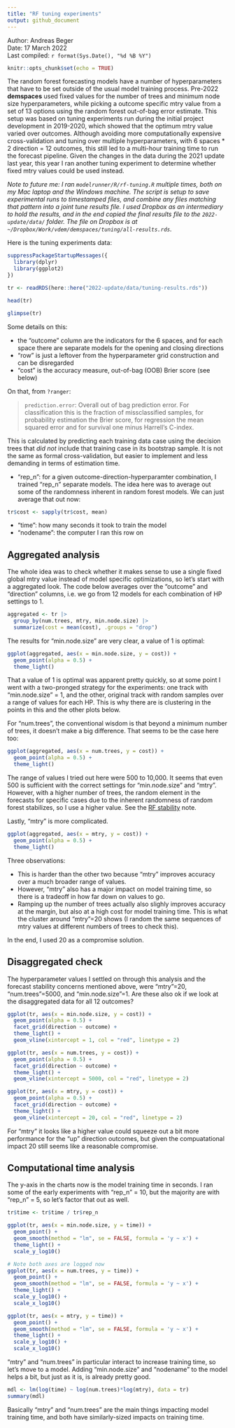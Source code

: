 ```yaml
---
title: "RF tuning experiments"
output: github_document
---
```


Author: Andreas Beger  
Date: 17 March 2022  
Last compiled: `r format(Sys.Date(), "%d %B %Y")`

```r
knitr::opts_chunk$set(echo = TRUE)
```

The random forest forecasting models have a number of hyperparameters that have to be set outside of the usual model training process. Pre-2022 **demspaces** used fixed values for the number of trees and minimum node size hyperparameters, while picking a outcome specific mtry value from a set of 13 options using the random forest out-of-bag error estimate. This setup was based on tuning experiments run during the initial project development in 2019-2020, which showed that the optimum mtry value varied over outcomes. Although avoiding more computationally expensive cross-validation and tuning over multiple hyperparameters, with 6 spaces * 2 direction = 12 outcomes, this still led to a multi-hour training time to run the forecast pipeline. Given the changes in the data during the 2021 update last year, this year I ran another tuning experiment to determine whether fixed mtry values could be used instead. 

_Note to future me: I ran `modelrunner/R/rf-tuning.R` multiple times, both on my Mac laptop and the Windows machine. The script is setup to save experimental runs to timestamped files, and combine any files matching that pattern into a joint tune results file. I used Dropbox as an intermediary to hold the results, and in the end copied the final results file to the `2022-update/data/` folder. The file on Dropbox is at `~/Dropbox/Work/vdem/demspaces/tuning/all-results.rds`._

Here is the tuning experiments data:

```r
suppressPackageStartupMessages({
  library(dplyr)
  library(ggplot2)
})

tr <- readRDS(here::here("2022-update/data/tuning-results.rds"))

head(tr)

glimpse(tr)
```

Some details on this:

- the "outcome" column are the indicators for the 6 spaces, and for each space there are separate models for the opening and closing directions
- "row" is just a leftover from the hyperparameter grid construction and can be disregarded
- "cost" is the accuracy measure, out-of-bag (OOB) Brier score (see below)

On that, from `?ranger`:

> `prediction.error`: Overall out of bag prediction error. For classification this is the fraction of missclassified samples, for probability estimation the Brier score, for regression the mean squared error and for survival one minus Harrell's C-index.

This is calculated by predicting each training data case using the decision trees that _did not_ include that training case in its bootstrap sample. It is not the same as formal cross-validation, but easier to implement and less demanding in terms of estimation time.

- "rep_n": for a given outcome-direction-hyperparamter combination, I trained "rep_n" separate models. The idea here was to average out some of the randomness inherent in random forest models. We can just average that out now:

```r
tr$cost <- sapply(tr$cost, mean)
```

- "time": how many seconds it took to train the model
- "nodename": the computer I ran this row on


## Aggregated analysis

The whole idea was to check whether it makes sense to use a single fixed global mtry value instead of model specific optimizations, so let's start with a aggregated look. The code below averages over the "outcome" and "direction" columns, i.e. we go from 12 models for each combination of HP settings to 1. 

```r
aggregated <- tr |>
  group_by(num.trees, mtry, min.node.size) |>
  summarize(cost = mean(cost), .groups = "drop")
```

The results for "min.node.size" are very clear, a value of 1 is optimal:

```r
ggplot(aggregated, aes(x = min.node.size, y = cost)) +
  geom_point(alpha = 0.5) +
  theme_light()
```

That a value of 1 is optimal was apparent pretty quickly, so at some point I went with a two-pronged strategy for the experiments: one track with "min.node.size" = 1, and the other, original track with random samples over a range of values for each HP. This is why there are is clustering in the points in this and the other plots below.

For "num.trees", the conventional wisdom is that beyond a minimum number of trees, it doesn't make a big difference. That seems to be the case here too:

```r
ggplot(aggregated, aes(x = num.trees, y = cost)) +
  geom_point(alpha = 0.5) +
  theme_light()
```

The range of values I tried out here were 500 to 10,000. It seems that even 500 is sufficient with the correct settings for "min.node.size" and "mtry". However, with a higher number of trees, the random element in the forecasts for specific cases due to the inherent randomness of random forest stabilizes, so I use a higher value. See the [RF stability](https://github.com/vdeminstitute/demspaces/blob/main/2022-update/rf-stability.md) note. 

Lastly, "mtry" is more complicated. 

```r
ggplot(aggregated, aes(x = mtry, y = cost)) +
  geom_point(alpha = 0.5) +
  theme_light()
```

Three observations:

- This is harder than the other two because "mtry" improves accuracy over a much broader range of values.
- However, "mtry" also has a major impact on model training time, so there is a tradeoff in how far down on values to go.
- Ramping up the number of trees actually also slighly improves accuracy at the margin, but also at a high cost for model training time. This is what the cluster around "mtry"=20 shows (I random the same sequences of mtry values at different numbers of trees to check this).

In the end, I used 20 as a compromise solution. 

## Disaggregated check

The hyperparameter values I settled on through this analysis and the forecast stability concerns mentioned above, were "mtry"=20, "num.trees"=5000, and "min.node.size"=1. Are these also ok if we look at the disaggregated data for all 12 outcomes?

```r
ggplot(tr, aes(x = min.node.size, y = cost)) +
  geom_point(alpha = 0.5) +
  facet_grid(direction ~ outcome) +
  theme_light() +
  geom_vline(xintercept = 1, col = "red", linetype = 2)
```

```r
ggplot(tr, aes(x = num.trees, y = cost)) +
  geom_point(alpha = 0.5) +
  facet_grid(direction ~ outcome) +
  theme_light() +
  geom_vline(xintercept = 5000, col = "red", linetype = 2)
```

```r
ggplot(tr, aes(x = mtry, y = cost)) +
  geom_point(alpha = 0.5) +
  facet_grid(direction ~ outcome) +
  theme_light() +
  geom_vline(xintercept = 20, col = "red", linetype = 2)
```

For "mtry" it looks like a higher value could squeeze out a bit more performance for the "up" direction outcomes, but given the compuatational impact 20 still seems like a reasonable compromise.

## Computational time analysis

The y-axis in the charts now is the model training time in seconds. I ran some of the early experiments with "rep_n" = 10, but the majority are with "rep_n" = 5, so let's factor that out as well.

```r
tr$time <- tr$time / tr$rep_n

ggplot(tr, aes(x = min.node.size, y = time)) +
  geom_point() +
  geom_smooth(method = "lm", se = FALSE, formula = 'y ~ x') +
  theme_light() +
  scale_y_log10()

# Note both axes are logged now
ggplot(tr, aes(x = num.trees, y = time)) +
  geom_point() +
  geom_smooth(method = "lm", se = FALSE, formula = 'y ~ x') +
  theme_light() +
  scale_y_log10() +
  scale_x_log10()

ggplot(tr, aes(x = mtry, y = time)) +
  geom_point() +
  geom_smooth(method = "lm", se = FALSE, formula = 'y ~ x') +
  theme_light() +
  scale_y_log10() +
  scale_x_log10()
```

"mtry" and "num.trees" in particular interact to increase training time, so let's move to a model. Adding "min.node.size" and "nodename" to the model helps a bit, but just as it is, is already pretty good.

```r
mdl <- lm(log(time) ~ log(num.trees)*log(mtry), data = tr)
summary(mdl)
```

Basically "mtry" and "num.trees" are the main things impacting model training time, and both have similarly-sized impacts on training time. 



